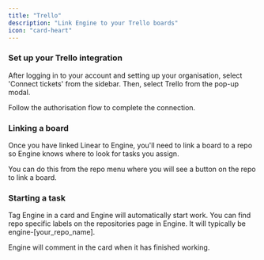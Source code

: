 ```yaml
---
title: "Trello"
description: "Link Engine to your Trello boards"
icon: "card-heart"
---
```


### **Set up your Trello integration**

After logging in to your account and setting up your organisation, select 'Connect tickets' from the sidebar. Then, select Trello from the pop-up modal.

Follow the authorisation flow to complete the connection.

### **Linking a board**

Once you have linked Linear to Engine, you'll need to link a board to a repo so Engine knows where to look for tasks you assign.

You can do this from the repo menu where you will see a button on the repo to link a board.

### **Starting a task**

Tag Engine in a card and Engine will automatically start work. You can find repo specific labels on the repositories page in Engine. It will typically be engine-[your_repo_name].

Engine will comment in the card when it has finished working.